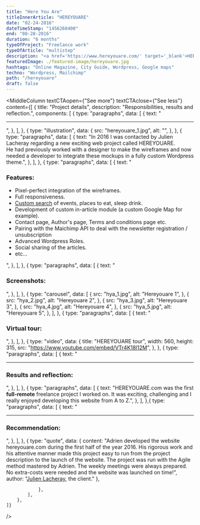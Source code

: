 ```yaml
---
title: "Here You Are"
titleInnerArticle: "HEREYOUARE"
date: "02-24-2016"
dateTimeStamp: "1456268400"
end: "08-28-2016"
duration: "6 months"
typeOfProject: "Freelance work"
typeOfArticle: "multistep"
description: "<a href='https://www.hereyouare.com/' target='_blank'>HEREYOUARE.com</a> is an online magazine that explores the deep connections between people, art and cities.<br><br>As a freelance developer I worked on driving this project to completion - working on the frontend, backend and QA.<br><br><b>Key outcomes:</b></b><ul><li>Orchestrated the project using the Agile, SCRUM methodology.</li><li>Coded the whole website with Wordpress.</li><li>I was also responsible for integrating the newsletters that were send with Mailchimp</li></ul>"
featuredImage: ./featured-image/hereyouare.jpg
hashtags: "Online Magazine, City Guide, Wordpress, Google maps"
techno: "Wordpress, Mailchimp"
path: "/hereyouare"
draft: false
---
```


<MiddleColumn
	textCTAopen={"See more"}
	textCTAclose={"See less"}
	content={[
		{
			title: "Project details",
			description: "Responsibilities, results and reflection.",
			components: [
				{
					type: "paragraphs",
					data: [
						{
							text: "<hr>",
						},
					],
				},
				{
					type: "illustration",
					data: {
						src: "hereyouare_1.jpg",
						alt: "",
					},
				},
				{
					type: "paragraphs",
					data: [
						{
							text: "In 2016 I was contacted by Julien Lacheray regarding a new exciting web project called HEREYOUARE.<br>He had previously worked with a designer to make the wireframes and now needed a developer to integrate these mockups in a fully custom Wordpress theme.",
						},
					],
				},
				{
					type: "paragraphs",
					data: [
						{
							text: "<h3>Features:</h3><ul><li>Pixel-perfect integration of the wireframes.</li><li>Full responsiveness.</li><li><a href='https://www.hereyouare.com/paris/guide' target='_blank'>Custom search</a> of events, places to eat, sleep drink.</li><li>Development of custom in-article module (a custom Google Map for example).</li><li>Contact page, Author's page, Terms and conditions page etc.</li><li>Pairing with the Maichimp API to deal with the newsletter registration / unsubscription</li><li>Advanced Wordpress Roles.</li><li>Social sharing of the articles.</li><li>etc...</li></ul>",
						},
					],
				},
				{
					type: "paragraphs",
					data: [
						{
							text: "<h3>Screenshots:</h3>",
						},
					],
				},
				{
					type: "carousel",
					data: [
						{
							src: "hya_1.jpg",
							alt: "Hereyouare 1",
						},
						{
							src: "hya_2.jpg",
							alt: "Hereyouare 2",
						},
						{
							src: "hya_3.jpg",
							alt: "Hereyouare 3",
						},
						{
							src: "hya_4.jpg",
							alt: "Hereyouare 4",
						},
						{
							src: "hya_5.jpg",
							alt: "Hereyouare 5",
						},
					],
				},
				{
					type: "paragraphs",
					data: [
						{
							text: "<h3>Virtual tour:</h3>",
						},
					],
				},
				{
					type: "video",
					data: {
						title: "HEREYOUARE tour",
						width: 560,
						height: 315,
						src: "https://www.youtube.com/embed/VTr4K18l12M",
					},
				},
				{
					type: "paragraphs",
					data: [
						{
							text: "<hr><h3>Results and reflection:</h3>",
						},
					],
				},
				{
					type: "paragraphs",
					data: [
						{
							text: "HEREYOUARE.com was the first <b>full-remote</b> freelance project I worked on. It was exciting, challenging and I really enjoyed developing this website from A to Z.",
						},
					],
				},{
					type: "paragraphs",
					data: [
						{
							text: "<hr><h3>Recommendation:</h3>",
						},
					],
				},
				{
					type: "quote",
					data: {
						content: "Adrien developed the website hereyouare.com during the first half of the year 2016. His rigorous work and his attentive manner made this project easy to run from the project description to the launch of the website. The project was run with the Agile method mastered by Adrien. The weekly meetings were always prepared. No extra-costs were needed and the website was launched on time!",
						author: "<a href='https://www.linkedin.com/in/julienlacheray' target='_blank'>Julien Lacheray</a>, the client."
					},
					
				},
			],
		},
	]}
/>